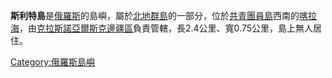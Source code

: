 '''斯利特島'''是[[俄羅斯|俄羅斯]]的島嶼，屬於[[北地群島|北地群島]]的一部分，位於[[共青團員島|共青團員島]]西南的[[喀拉海|喀拉海]]，由[[克拉斯諾亞爾斯克邊疆區|克拉斯諾亞爾斯克邊疆區]]負責管轄，長2.4公里、寬0.75公里，島上無人居住。

{{Russia-geo-stub}}
[[Category:俄羅斯島嶼|Category:俄羅斯島嶼]]